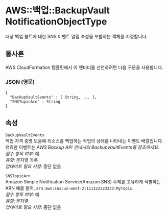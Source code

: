 # AWS::백업::BackupVault NotificationObjectType

대상 백업 볼트에 대한 SNS 이벤트 알림 속성을 포함하는 객체를 지정합니다.

## 통사론

AWS CloudFormation 템플릿에서 이 엔터티를 선언하려면 다음 구문을 사용합니다.

### JSON (영문)

```
{
  "BackupVaultEvents" : [ String, ... ],
  "SNSTopicArn" : String
}
```

## 속성

`BackupVaultEvents`  
백업 자격 증명 모음에 리소스를 백업하는 작업의 상태를 나타내는 이벤트 배열입니다. 유효한 이벤트는 _AWS Backup API 안내서의 BackupVaultEvents를 참조하세요_.  
_필수 항목 여부_: 예  
_유형_: 문자열 목록  
_업데이트 필요 사항_: 중단 없음

`SNSTopicArn`  
Amazon Simple Notification Service(Amazon SNS) 주제를 고유하게 식별하는 ARN 예를 들어, `arn:aws:sns:us-west-2:111122223333:MyTopic`.  
_필수 항목 여부_: 예  
_유형_: 문자열  
_업데이트 필요 사항_: 중단 없음
